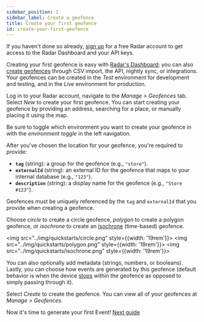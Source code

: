 ```yaml
---
sidebar_position: 1
sidebar_label: Create a geofence
title: Create your first geofence
id: create-your-first-geofence
---
```


If you haven't done so already, [sign up](https://radar.com/signup) for a free Radar account to get access to the Radar Dashboard and your API keys.

Creating your first geofence is easy with [Radar's Dashboard](https://radar.com/dashboard); you can also [create geofences](/geofences#create-geofences) through CSV import, the API, nightly sync, or integrations. Your geofences can be created in the *Test* environment for development and testing, and in the *Live* environment for production.

Log in to your Radar account, navigate to the *Manage > Geofences* tab. Select *New* to create your first geofence. You can start creating your geofence by providing an address, searching for a place, or manually placing it using the map.

<Alert alertType="info">
  Be sure to toggle which environment you want to create your geofence in with the <i>environment toggle</i> in the left navigation.
</Alert>

After you've chosen the location for your geofence, you're required to provide:
- **`tag`** (string): a group for the geofence (e.g., `"store"`).
- **`externalId`** (string): an external ID for the geofence that maps to your internal database (e.g., `"123"`).
- **`description`** (string): a display name for the geofence (e.g., `"Store #123"`).

<Alert alertType="info">
  Geofences must be uniquely referenced by the <code>tag</code> and <code>externalId</code> that you provide when creating a geofence.
</Alert>

Choose *circle* to create a circle geofence, *polygon* to create a polygon geofence, or *isochrone* to create an [isochrone](https://en.wikipedia.org/wiki/Isochrone_map) (time-based) geofence.

<img src="../img/quickstarts/circle.png" style={{width: '19rem'}}></img> <img src="../img/quickstarts/polygon.png" style={{width: '19rem'}}></img> <img src="../img/quickstarts/isochrone.png" style={{width: '19rem'}}></img>

You can also optionally add metadata (strings, numbers, or booleans). Lastly, you can choose how events are generated by this geofence (default behavior is when the device [stops](/geofences#stop-detection) within the geofence as opposed to simply passing through it).

Select *Create* to create the geofence. You can view all of your geofences at *Manage > Geofences*.

Now it's time to generate your first Event! [Next guide](/quickstarts/generate-your-first-event)
